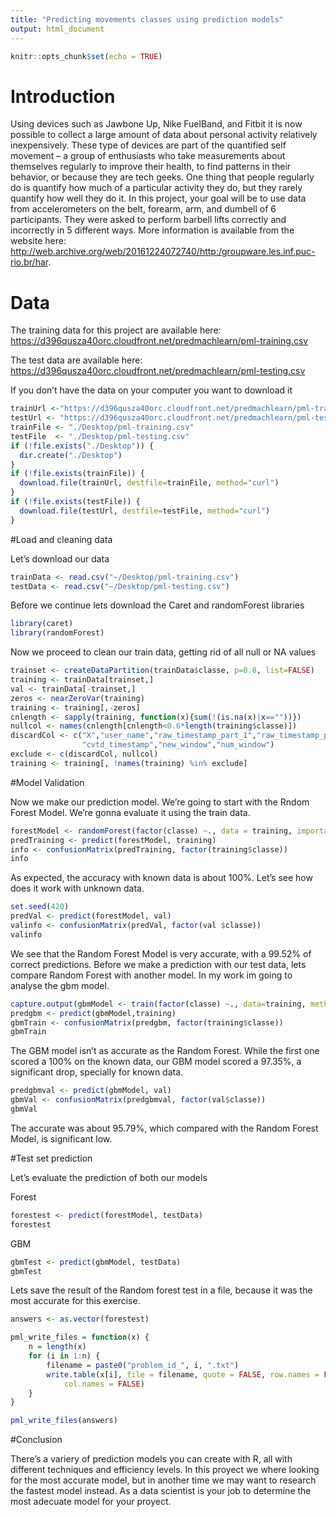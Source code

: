 ```yaml
---
title: "Predicting movements classes using prediction models"
output: html_document
---
```


```r
knitr::opts_chunk$set(echo = TRUE)
```

# Introduction

Using devices such as Jawbone Up, Nike FuelBand, and Fitbit it is now possible to collect a large amount of data about personal activity relatively inexpensively. These type of devices are part of the quantified self movement – a group of enthusiasts who take measurements about themselves regularly to improve their health, to find patterns in their behavior, or because they are tech geeks. One thing that people regularly do is quantify how much of a particular activity they do, but they rarely quantify how well they do it. In this project, your goal will be to use data from accelerometers on the belt, forearm, arm, and dumbell of 6 participants. They were asked to perform barbell lifts correctly and incorrectly in 5 different ways. More information is available from the website here: <http://web.archive.org/web/20161224072740/http:/groupware.les.inf.puc-rio.br/har>.

# Data 

The training data for this project are available here:
<https://d396qusza40orc.cloudfront.net/predmachlearn/pml-training.csv>

The test data are available here:
<https://d396qusza40orc.cloudfront.net/predmachlearn/pml-testing.csv>

If you don't have the data on your computer you want to download it

```r
trainUrl <-"https://d396qusza40orc.cloudfront.net/predmachlearn/pml-training.csv"
testUrl <- "https://d396qusza40orc.cloudfront.net/predmachlearn/pml-testing.csv"
trainFile <- "./Desktop/pml-training.csv"
testFile  <- "./Desktop/pml-testing.csv"
if (!file.exists("./Desktop")) {
  dir.create("./Desktop")
}
if (!file.exists(trainFile)) {
  download.file(trainUrl, destfile=trainFile, method="curl")
}
if (!file.exists(testFile)) {
  download.file(testUrl, destfile=testFile, method="curl")
}
```

#Load and cleaning data

Let's download our data
```r
trainData <- read.csv("~/Desktop/pml-training.csv")
testData <- read.csv("~/Desktop/pml-testing.csv")
```

Before we continue lets download the Caret and randomForest libraries
```r
library(caret)
library(randomForest)
```

Now we proceed to clean our train data, getting rid of all null or NA values

```r
trainset <- createDataPartition(trainData$classe, p=0.8, list=FALSE)
training <- trainData[trainset,]
val <- trainData[-trainset,]
zeros <- nearZeroVar(training)
training <- training[,-zeros]
cnlength <- sapply(training, function(x){sum(!(is.na(x)|x==""))})
nullcol <- names(cnlength[cnlength<0.6*length(training$classe)])
discardCol <- c("X","user_name","raw_timestamp_part_1","raw_timestamp_part_2",
                "cvtd_timestamp","new_window","num_window")
exclude <- c(discardCol, nullcol)
training <- training[, !names(training) %in% exclude]
```

#Model Validation

Now we make our prediction model. We're going to start with the Rndom Forest Model. We're gonna evaluate it using the train data.

```r
forestModel <- randomForest(factor(classe) ~., data = training, importance=TRUE, ntrees=10)
predTraining <- predict(forestModel, training)
info <- confusionMatrix(predTraining, factor(training$classe))
info
```

As expected, the accuracy with known data is about 100%. Let's see how does it work with unknown data.

```r
set.seed(420)
predVal <- predict(forestModel, val)
valinfo <- confusionMatrix(predVal, factor(val $classe))
valinfo
```

We see that the Random Forest Model is very accurate, with a 99.52% of correct predictions. Before we make a prediction with our test data, lets compare Random Forest with another model. In my work im going to analyse the gbm model.

```r
capture.output(gbmModel <- train(factor(classe) ~., data=training, method="gbm"))
predgbm <- predict(gbmModel,training)
gbmTrain <- confusionMatrix(predgbm, factor(training$classe))
gbmTrain
```

The GBM model isn't as accurate as the Random Forest. While the first one scored a 100% on the known data, our GBM model scored a 97.35%, a significant drop, specially for known data.

```r
predgbmval <- predict(gbmModel, val)
gbmVal <- confusionMatrix(predgbmval, factor(val$classe))
gbmVal
```

The accurate was about 95.79%, which compared with the Random Forest Model, is significant low.

#Test set prediction

Let's evaluate the prediction of both our models

Forest
```r
forestest <- predict(forestModel, testData)
forestest
```

GBM
```r
gbmTest <- predict(gbmModel, testData)
gbmTest
```

Lets save the result of the Random forest test in a file, because it was the most accurate for this exercise.

```r
answers <- as.vector(forestest)

pml_write_files = function(x) {
    n = length(x)
    for (i in 1:n) {
        filename = paste0("problem_id_", i, ".txt")
        write.table(x[i], file = filename, quote = FALSE, row.names = FALSE, 
            col.names = FALSE)
    }
}

pml_write_files(answers)
```

#Conclusion

There's a variery of prediction models you can create with R, all with different techniques and efficiency levels. In this proyect we where looking for the most accurate model, but in another time we may want to research the fastest model instead. As a data scientist is your job to determine the most adecuate model for your proyect.
